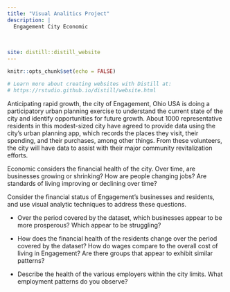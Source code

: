 ```yaml
---
title: "Visual Analitics Project"
description: |
  Engagement City Economic
  
  
  
site: distill::distill_website
---
```


```r
knitr::opts_chunk$set(echo = FALSE)

# Learn more about creating websites with Distill at:
# https://rstudio.github.io/distill/website.html

```

Anticipating rapid growth, the city of Engagement, Ohio USA is doing a participatory urban planning exercise to understand the current state of the city and identify opportunities for future growth. About 1000 representative residents in this modest-sized city have agreed to provide data using the city’s urban planning app, which records the places they visit, their spending, and their purchases, among other things. From these volunteers, the city will have data to assist with their major community revitalization efforts.
  
  Economic considers the financial health of the city. Over time, are businesses growing or shrinking? How are people changing jobs? Are standards of living improving or declining over time?

  Consider the financial status of Engagement’s businesses and residents, and use visual analytic techniques to address these questions.

  - Over the period covered by the dataset, which businesses appear to be more prosperous? Which appear to be struggling?
  
  - How does the financial health of the residents change over the period covered by the dataset? How do wages compare to the overall cost of living in Engagement? Are there groups that appear to exhibit similar patterns?
  
  - Describe the health of the various employers within the city limits. What employment patterns do you observe?